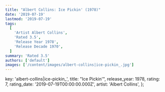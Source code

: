 ```yaml
---
title: "Albert Collins: Ice Pickin' (1978)"
date: '2019-07-19'
lastmod: '2019-07-19'
tags:
  [
    'Artist Albert Collins',
    'Rated 3.5',
    'Release Year 1978',
    'Release Decade 1970',
  ]
summary: 'Rated 3.5'
authors: ['default']
images: ['/content/images/albert-collins|ice-pickin_.jpg']
---
```


  key: 'albert-collins|ice-pickin_',
  title: "Ice Pickin'",
  release_year: 1978,
  rating: 7,
  rating_date: '2019-07-19T00:00:00.000Z',
  artist: 'Albert Collins',
};

<MusicRating data={data} />
